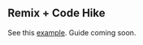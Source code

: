 ## Remix + Code Hike

See this [example](https://github.com/code-hike/examples/tree/main/remix). Guide coming soon.
